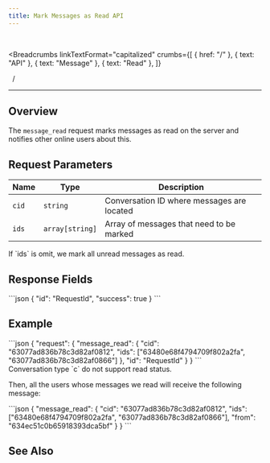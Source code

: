 ```yaml
---
title: Mark Messages as Read API
---
```


<br />



<Breadcrumbs
  linkTextFormat="capitalized"
  crumbs={[
    { href: "/" },
    { text: "API" },
    { text: "Message" },
    { text: "Read" },
  ]}
>
  <Icon slot="index" name="seti:powershell" />
  <span slot="separator">&nbsp;&nbsp;/&nbsp;</span>
</Breadcrumbs>

---


## Overview

> <Badge text="wss" variant="tip" size="large" />
> <Badge text="message_read" size="large" />

The `message_read` request marks messages as read on the server and notifies other online users about this.

## Request Parameters

| Name  | Type            | Description                                |
| ----- | --------------- | ------------------------------------------ |
| `cid` | `string`        | Conversation ID where messages are located |
| `ids` | `array[string]` | Array of messages that need to be marked   |

<Aside>If `ids` is omit, we mark all unread messages as read.</Aside>

## Response Fields

<Tabs>
  <TabItem label="Response">
```json
{
  "id": "RequestId",
  "success": true
}
```
  </TabItem>
</Tabs>

## Example

<Tabs>
  <TabItem label="Request">
```json
{
  "request": {
    "message_read": {
      "cid": "63077ad836b78c3d82af0812",
      "ids": ["63480e68f4794709f802a2fa", "63077ad836b78c3d82af0866"]
    },
    "id": "RequestId"
  }
}
```
  </TabItem>
</Tabs>

<Aside type="caution">Conversation type `c` do not support read status.</Aside>

Then, all the users whose messages we read will receive the following message:

<Tabs>
  <TabItem label="Event">
```json
{
  "message_read": {
    "cid": "63077ad836b78c3d82af0812",
    "ids": ["63480e68f4794709f802a2fa", "63077ad836b78c3d82af0866"],
    "from": "634ec51c0b65918393dca5bf"
  }
}
```
  </TabItem>  
</Tabs>

## See Also

<LinkCard
  title="SAMA chat server API: Messages"
  href="https://medium.com/sama-communications/sama-chat-server-api-messages-dc00e9684dc0"
  description="Based on ease of use, and with easy-to-understand documentation and articles on how to set up and use our APIs, we want to show that it is REAL to build communication into your application."
/>
<LinkCard
  title="DataBase Records"
  href="/deployment/db-records/"
  description="Collection of complete objects stored in the database."
/>

<script
  src="https://giscus.app/client.js"
  data-repo="SAMA-Communications/sama-server"
  data-repo-id="R_kgDOIBiYjA"
  data-category-id="DIC_kwDOIBiYjM4CuYYL"
  data-mapping="pathname"
  data-strict="0"
  data-reactions-enabled="1"
  data-emit-metadata="0"
  data-input-position="top"
  data-theme="transparent_dark"
  data-lang="en"
  data-loading="lazy"
  crossorigin="anonymous"
  async
></script>
